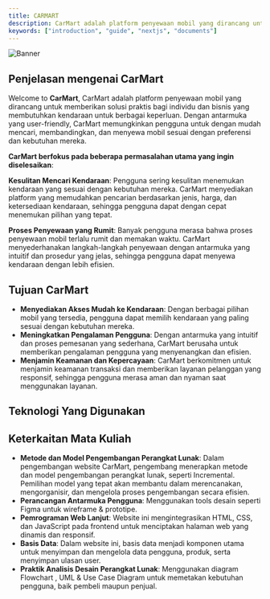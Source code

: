 ```yaml
---
title: CARMART
description: CarMart adalah platform penyewaan mobil yang dirancang untuk memberikan solusi praktis bagi individu dan bisnis yang membutuhkan kendaraan untuk berbagai keperluan.
keywords: ["introduction", "guide", "nextjs", "documents"]
---
```


![Banner](/images/slide1.jpg)

## Penjelasan mengenai CarMart

Welcome to **CarMart**, CarMart adalah platform penyewaan mobil yang dirancang untuk memberikan solusi praktis bagi individu dan bisnis yang
 membutuhkan kendaraan untuk berbagai keperluan. Dengan antarmuka yang user-friendly, CarMart memungkinkan pengguna
 untuk dengan mudah mencari, membandingkan, dan menyewa mobil sesuai dengan preferensi dan kebutuhan mereka.

**CarMart berfokus pada beberapa permasalahan utama yang ingin diselesaikan**:

**Kesulitan Mencari Kendaraan**: Pengguna sering kesulitan menemukan kendaraan yang sesuai dengan kebutuhan mereka. CarMart menyediakan platform yang memudahkan pencarian berdasarkan jenis, harga, dan ketersediaan kendaraan, sehingga pengguna dapat dengan cepat menemukan pilihan yang tepat.

**Proses Penyewaan yang Rumit**: Banyak pengguna merasa bahwa proses penyewaan mobil terlalu rumit dan memakan waktu. 
CarMart menyederhanakan langkah-langkah penyewaan dengan antarmuka yang intuitif dan prosedur yang jelas, sehingga pengguna dapat menyewa kendaraan dengan lebih efisien.

## Tujuan CarMart

  - **Menyediakan Akses Mudah ke Kendaraan**:  Dengan berbagai pilihan mobil yang tersedia, pengguna dapat memilih kendaraan yang paling sesuai dengan kebutuhan mereka.
  - **Meningkatkan Pengalaman Pengguna**:  Dengan antarmuka yang intuitif dan proses pemesanan yang sederhana, CarMart berusaha untuk memberikan pengalaman pengguna yang menyenangkan dan efisien.
  - **Menjamin Keamanan dan Kepercayaan**: CarMart berkomitmen untuk menjamin keamanan transaksi dan memberikan layanan pelanggan yang responsif, sehingga pengguna merasa aman dan nyaman saat menggunakan layanan.

## Teknologi Yang Digunakan
<CardGrid>
  <Card
    subtitle="Teknologi yang digunakan"
    title="Figma"
    description="Menggunakan figma untuk merancang wireframe dan prototype"
    href="/docs/introduction/installation"
    external={true}
  />
  <Card
    subtitle="Teknologi yang digunakan"
    title="PhpMyAdmin - MYSQL"
    description="Menggunakan PhpMyAdmin untuk membuat database"
    href="/docs/introduction/setup"
    external={true}
  />
  <Card
    subtitle="Teknologi yang digunakan"
    title="Diagram.io"
    description="Menggunakan diagram.io untuk Flowchart , UML , & UseCase"
    href="https://www.rubixstudios.com.au/"
    external={true}
  />
    <Card
    subtitle="Teknologi yang digunakan"
    title="HTML , CSS , Boostrap & JavaScript "
    description="Menggunakan HTML , CSS , Boostrap & JavaScript untuk membuat website dan mempercantik website"
    href="https://www.rubixstudios.com.au/"
    external={true}
  />
</CardGrid>

## Keterkaitan Mata Kuliah 
- **Metode dan Model Pengembangan Perangkat Lunak**: Dalam pengembangan website CarMart, pengembang menerapkan metode dan model pengembangan perangkat lunak, seperti Incremental. Pemilihan model yang tepat akan membantu dalam merencanakan, mengorganisir, dan mengelola proses pengembangan secara efisien.
- **Perancangan Antarmuka Pengguna**: Menggunakan tools desain seperti Figma untuk wireframe & prototipe.
- **Pemrograman Web Lanjut**: Website ini mengintegrasikan HTML, CSS, dan JavaScript pada frontend untuk menciptakan halaman web yang dinamis dan responsif.
- **Basis Data**: Dalam website ini, basis data menjadi komponen utama untuk menyimpan dan mengelola data pengguna, produk, serta menyimpan ulasan user.
- **Praktik Analisis Desain Perangkat Lunak**: Menggunakan diagram Flowchart , UML & Use Case Diagram untuk memetakan kebutuhan pengguna, baik pembeli maupun penjual.